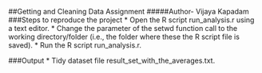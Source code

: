 ##Getting and Cleaning Data Assignment
#####Author- Vijaya Kapadam
###Steps to reproduce the project
* Open the R script run_analysis.r using a text editor.
* Change the parameter of the setwd function call to the working directory/folder (i.e., the folder where these the R script file is saved).
* Run the R script run_analysis.r.

###Output
* Tidy dataset file result_set_with_the_averages.txt.